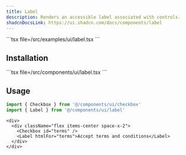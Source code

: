 ```yaml
---
title: Label
description: Renders an accessible label associated with controls.
shadcnDocsLink: https://ui.shadcn.com/docs/components/label
---
```


<ComponentPreview component="label">
  ```tsx file=<rootDir>/src/examples/ui/label.tsx
  ```
</ComponentPreview>

## Installation

<Installation component="label">
  ```tsx file=<rootDir>/src/components/ui/label.tsx
  ```
</Installation>

## Usage

```ts
import { Checkbox } from '@/components/ui/checkbox'
import { Label } from '@/components/ui/label'
```

```tsx
<div>
  <div className="flex items-center space-x-2">
    <Checkbox id="terms" />
    <Label htmlFor="terms">Accept terms and conditions</Label>
  </div>
</div>
```